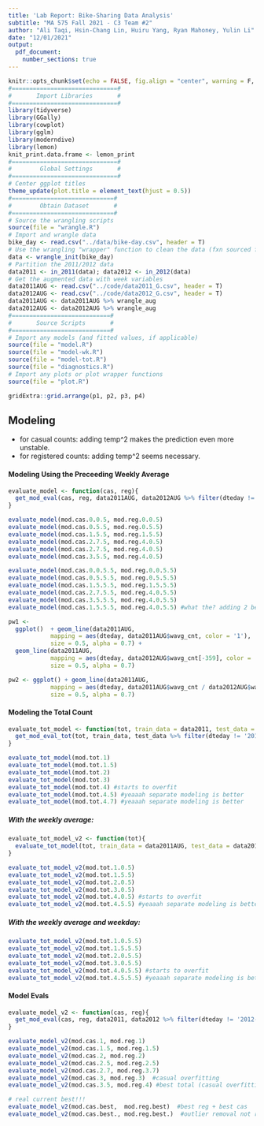 ```yaml
---
title: 'Lab Report: Bike-Sharing Data Analysis'
subtitle: "MA 575 Fall 2021 - C3 Team #2"
author: "Ali Taqi, Hsin-Chang Lin, Huiru Yang, Ryan Mahoney, Yulin Li"
date: "12/01/2021"
output: 
  pdf_document: 
    number_sections: true
---
```


```r
knitr::opts_chunk$set(echo = FALSE, fig.align = "center", warning = F, message = F, fig.height = 4, fig.width = 6)
#==============================#
#       Import Libraries       #
#==============================#
library(tidyverse)
library(GGally)
library(cowplot)
library(gglm)
library(moderndive)
library(lemon)
knit_print.data.frame <- lemon_print
#==============================#
#        Global Settings       #
#==============================#
# Center ggplot titles
theme_update(plot.title = element_text(hjust = 0.5))
#=============================#
#        Obtain Dataset       #
#=============================#
# Source the wrangling scripts
source(file = "wrangle.R")
# Import and wrangle data
bike_day <- read.csv("../data/bike-day.csv", header = T)
# Use the wrangling "wrapper" function to clean the data (fxn sourced from wrangle.R)
data <- wrangle_init(bike_day)
# Partition the 2011/2012 data
data2011 <- in_2011(data); data2012 <- in_2012(data)
# Get the augmented data with week variables
data2011AUG <- read.csv("../code/data2011_G.csv", header = T)
data2012AUG <- read.csv("../code/data2012_G.csv", header = T)
data2011AUG <- data2011AUG %>% wrangle_aug
data2012AUG <- data2012AUG %>% wrangle_aug
#============================#
#       Source Scripts       #
#============================#
# Import any models (and fitted values, if applicable)
source(file = "model.R")
source(file = "model-wk.R")
source(file = "model-tot.R")
source(file = "diagnostics.R")
# Import any plots or plot wrapper functions
source(file = "plot.R")
```

```r
gridExtra::grid.arrange(p1, p2, p3, p4)
```

## Modeling

- for casual counts: adding temp^2 makes the prediction even more unstable.
- for registered counts: adding temp^2 seems necessary. 

####  Modeling Using the Preceeding Weekly Average

```r
evaluate_model <- function(cas, reg){
  get_mod_eval(cas, reg, data2011AUG, data2012AUG %>% filter(dteday != '2012-10-29'), scale_2012 = FALSE)
}
```

```r
evaluate_model(mod.cas.0.0.5, mod.reg.0.0.5)
evaluate_model(mod.cas.0.5.5, mod.reg.0.5.5)
evaluate_model(mod.cas.1.5.5, mod.reg.1.5.5)
evaluate_model(mod.cas.2.7.5, mod.reg.4.0.5)
evaluate_model(mod.cas.2.7.5, mod.reg.4.0.5)
evaluate_model(mod.cas.3.5.5, mod.reg.4.0.5)
```

```r
evaluate_model(mod.cas.0.0.5.5, mod.reg.0.0.5.5)
evaluate_model(mod.cas.0.5.5.5, mod.reg.0.5.5.5)
evaluate_model(mod.cas.1.5.5.5, mod.reg.1.5.5.5)
evaluate_model(mod.cas.2.7.5.5, mod.reg.4.0.5.5)
evaluate_model(mod.cas.3.5.5.5, mod.reg.4.0.5.5)
evaluate_model(mod.cas.1.5.5.5, mod.reg.4.0.5.5) #what the? adding 2 best models together does not necessarily make a best total model?
```

```r
pw1 <- 
  ggplot()  + geom_line(data2011AUG, 
            mapping = aes(dteday, data2011AUG$wavg_cnt, color = '1'), 
            size = 0.5, alpha = 0.7) + 
  geom_line(data2011AUG, 
            mapping = aes(dteday, data2012AUG$wavg_cnt[-359], color = '2'), 
            size = 0.5, alpha = 0.7)

pw2 <- ggplot() + geom_line(data2011AUG, 
            mapping = aes(dteday, data2011AUG$wavg_cnt / data2012AUG$wavg_cnt[-359], color = '3'), 
            size = 0.5, alpha = 0.7)
```

#### Modeling the Total Count

```r
evaluate_tot_model <- function(tot, train_data = data2011, test_data = data2012, scale_2012 = TRUE){
  get_mod_eval_tot(tot, train_data, test_data %>% filter(dteday != '2012-10-29'), scale_2012 = scale_2012)
}
```

```r
evaluate_tot_model(mod.tot.1)
evaluate_tot_model(mod.tot.1.5)
evaluate_tot_model(mod.tot.2)
evaluate_tot_model(mod.tot.3)
evaluate_tot_model(mod.tot.4) #starts to overfit
evaluate_tot_model(mod.tot.4.5) #yeaaah separate modeling is better
evaluate_tot_model(mod.tot.4.7) #yeaaah separate modeling is better
```

##### With the weekly average: 

```r
evaluate_tot_model_v2 <- function(tot){
  evaluate_tot_model(tot, train_data = data2011AUG, test_data = data2012AUG, scale_2012 = FALSE)
}
```

```r
evaluate_tot_model_v2(mod.tot.1.0.5)
evaluate_tot_model_v2(mod.tot.1.5.5)
evaluate_tot_model_v2(mod.tot.2.0.5)
evaluate_tot_model_v2(mod.tot.3.0.5)
evaluate_tot_model_v2(mod.tot.4.0.5) #starts to overfit
evaluate_tot_model_v2(mod.tot.4.5.5) #yeaaah separate modeling is better
```

##### With the weekly average and weekday:

```r
evaluate_tot_model_v2(mod.tot.1.0.5.5)
evaluate_tot_model_v2(mod.tot.1.5.5.5)
evaluate_tot_model_v2(mod.tot.2.0.5.5)
evaluate_tot_model_v2(mod.tot.3.0.5.5)
evaluate_tot_model_v2(mod.tot.4.0.5.5) #starts to overfit
evaluate_tot_model_v2(mod.tot.4.5.5.5) #yeaaah separate modeling is better
```

#### Model Evals

```r
evaluate_model_v2 <- function(cas, reg){
  get_mod_eval(cas, reg, data2011, data2012 %>% filter(dteday != '2012-10-29'), scale_2012 = FALSE)
}
```

```r
evaluate_model_v2(mod.cas.1, mod.reg.1)
evaluate_model_v2(mod.cas.1.5, mod.reg.1.5)
evaluate_model_v2(mod.cas.2, mod.reg.2)
evaluate_model_v2(mod.cas.2.5, mod.reg.2.5)
evaluate_model_v2(mod.cas.2.7, mod.reg.3.7)
evaluate_model_v2(mod.cas.3, mod.reg.3)  #casual overfitting
evaluate_model_v2(mod.cas.3.5, mod.reg.4) #best total (casual overfitting)

# real current best!!!
evaluate_model_v2(mod.cas.best,  mod.reg.best)  #best reg + best cas
evaluate_model_v2(mod.cas.best., mod.reg.best.)  #outlier removal not really helping
```







